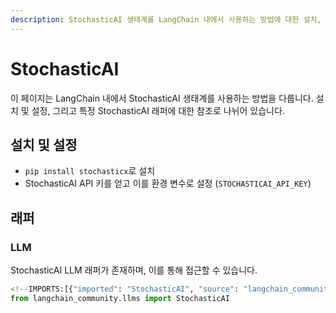 ```yaml
---
description: StochasticAI 생태계를 LangChain 내에서 사용하는 방법에 대한 설치, 설정 및 특정 래퍼에 대한 참조를 다룹니다.
---
```


# StochasticAI

이 페이지는 LangChain 내에서 StochasticAI 생태계를 사용하는 방법을 다룹니다. 설치 및 설정, 그리고 특정 StochasticAI 래퍼에 대한 참조로 나뉘어 있습니다.

## 설치 및 설정
- `pip install stochasticx`로 설치
- StochasticAI API 키를 얻고 이를 환경 변수로 설정 (`STOCHASTICAI_API_KEY`)

## 래퍼

### LLM

StochasticAI LLM 래퍼가 존재하며, 이를 통해 접근할 수 있습니다.
```python
<!--IMPORTS:[{"imported": "StochasticAI", "source": "langchain_community.llms", "docs": "https://api.python.langchain.com/en/latest/llms/langchain_community.llms.stochasticai.StochasticAI.html", "title": "StochasticAI"}]-->
from langchain_community.llms import StochasticAI
```